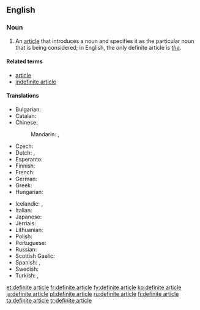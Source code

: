 {{wikipedia}}
==English==

===Noun===
{{en-noun|head=[[definite]] [[article]]}}

# {{context|grammar|lang=en}} An [[article]] that introduces a noun and specifies it as the particular noun that is being considered; in English, the only definite article is ''[[the]]''.

====Related terms====
* [[article]]
* [[indefinite article]]

====Translations====
{{trans-top|article introducing a noun and specifying it as the particular noun considered}}
* Bulgarian: {{t|bg|определителен член|m}}
* Catalan: {{t|ca|article definit|m}}
* Chinese:
*: Mandarin: {{t+|cmn|定冠詞|sc=Hani}}, {{t|cmn|定冠词|tr=dìngguàncí|sc=Hani}}
* Czech: {{t|cs|určitý člen|m}}
* Dutch: {{t|nl|lidwoord van bepaaldheid}}, {{t+|nl|bepaald lidwoord|n}}
* Esperanto: {{t|eo|difina artikolo}}
* Finnish: {{t+|fi|määräinen artikkeli}}
* French: {{t+|fr|article défini|m}}
* German: {{t|de|bestimmter Artikel|m}}
* Greek: {{t|el|οριστικό άρθρο|n|tr=oristikó árthro}}
* Hungarian: {{t+|hu|határozott névelő}}
{{trans-mid}}
* Icelandic: {{t+|is|ákveðinn greinir|m}}, {{t|is|ákv. gr.|m}}
* Italian: {{t|it|articolo definito|m}}
* Japanese: {{t|ja|定冠詞|tr=ていかんし, teikanshi}}
* Jèrriais: {{t|roa-jer|articl'ye définnie|f}}
* Lithuanian: {{t|lt|žymimasis artikelis|m}}
* Polish: {{t+|pl|rodzajnik określony|m}}
* Portuguese: {{t+|pt|artigo definido|m}}
* Russian: {{t+|ru|определённый артикль|m|tr=opredeljónnyj artíkl’}}
* Scottish Gaelic: {{t|gd|alt cinnteach|m}}
* Spanish: {{t+|es|artículo definido|m}}, {{t+|es|artículo determinado|m}}
* Swedish: {{t|sv|bestämd artikel|c}}
* Turkish: {{t|tr|belirli artikel}}, {{t|tr|belirli tanımlık}}
{{trans-bottom}}

[[et:definite article]]
[[fr:definite article]]
[[fy:definite article]]
[[ko:definite article]]
[[ja:definite article]]
[[pl:definite article]]
[[ru:definite article]]
[[fi:definite article]]
[[ta:definite article]]
[[tr:definite article]]